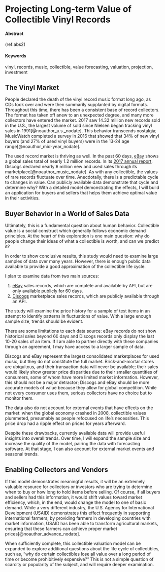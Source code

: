 # Projecting Long-term Value of Collectible Vinyl Records {#vinyl-value}

#### Abstract {-}

(ref:abs2)

#### Keywords {-}

vinyl, records, music, collectible, value forecasting, valuation, projection, investment

## The Vinyl Market

People declared the death of the vinyl record music format long ago, as CDs took over and were then summarily supplanted by digital formats. Throughout this time, there has been a consistent base of record collectors. The format has taken off anew to an unexpected degree, and many more collectors have entered the market. 2017 saw 14.32 million new records sold in the U.S., the largest volume of sold since Nielsen began tracking vinyl sales in 1991[@noauthor_u.s._nodate]. This behavior transcends nostalgia; MusicWatch completed a survey in 2016 that showed that 34% of new vinyl buyers (and 27% of used vinyl buyers) were in the 13-24 age range[@noauthor_mid-year_nodate].

The used record market is thriving as well. In the past 60 days, [eBay](https://www.ebay.com/sch/Records/176985/i.html?_from=R40&_nkw&LH_ItemCondition=3000&LH_PrefLoc=2&LH_Complete=1&LH_Sold=1&rt=nc&_trksid=p2045573.m1684) shows a global sales total of nearly 1.2 million records. In its [2017 annual report](https://blog.discogs.com/en/state-of-discogs-2017/), Discogs declared nearly 8 million new and used sales through its marketplace[@noauthor_music_nodate]. As with any collectible, the values of rare records fluctuate over time. Anecdotally, there is a predictable cycle to changes in value. Can publicly available data demonstrate that cycle and determine why? With a detailed model demonstrating the effects, I will build an application for buyers and sellers that helps them achieve optimal value in their activities.

## Buyer Behavior in a World of Sales Data
Ultimately, this is a fundamental question about human behavior. Collectible value is a social construct which generally follows economic demand principles. At the heart of this exploration is one main question: why do people change their ideas of what a collectible is worth, and can we predict it?

In order to show conclusive results, this study would need to examine large samples of data over many years. However, there is enough public data available to provide a good approximation of the collectible life cycle. 

I plan to examine data from two main sources:

1. [eBay](https://www.ebay.com) sales records, which are complete and available by API, but are only available publicly for 60 days.
2. [Discogs](https://www.discogs.com) marketplace sales records, which are publicly available through an API. 

The study will examine the price history for a sample of test items in an attempt to identify patterns in fluctuations of value. With a large enough sample size, trends should be evident. 

There are some limitations to each data source: eBay records do not show historical sales beyond 60 days and Discogs records only display the last 10-20 sales of an item. If I am able to partner directly with these companies through an agreement, I may have access to a larger sample of data.  

Discogs and eBay represent the largest consolidated marketplaces for used music, but they do not constitute the full market. Brick-and-mortar stores are ubiquitous, and their transaction data will never be available; their sales would likely show greater price disparities due to their smaller quantities of consumers, some of whom have more limited market information. However, this should not be a major detractor; Discogs and eBay should be more accurate models of value because they allow for global competition. While not every consumer uses them, serious collectors have no choice but to monitor them. 

The data also do not account for external events that have effects on the market: when the global economy crashed in 2008, collectible values plummeted, presumably as people refocused on life’s necessities. This price drop had a ripple effect on prices for years afterward. 

Despite these drawbacks, currently available data will provide useful insights into overall trends. Over time, I will expand the sample size and increase the quality of the model, pairing the data with forecasting software. At that stage, I can also account for external market events and seasonal trends.


## Enabling Collectors and Vendors

If this model demonstrates meaningful results, it will be an extremely valuable resource for collectors or investors who are trying to determine when to buy or how long to hold items before selling. Of course, if all buyers and sellers had this information, it would shift values toward market efficiency, which, in the end, would change the model to one of basic demand. While a very different industry, the U.S. Agency for International Development (USAID) demonstrates this effect frequently in supporting international farmers; by providing farmers in developing countries with market information, USAID has been able to transform agricultural markets, ensuring that these farmers can achieve proper market prices[@noauthor_advance_nodate].

When sufficiently complete, this collectible valuation model can be expanded to explore additional questions about the life cycle of collectibles, such as, “why do certain collectibles lose all value over a long period of time or become prohibitively expensive?” This is not a simple question of scarcity or popularity of the subject, and will require deeper examination. 
